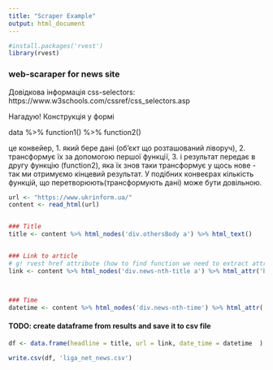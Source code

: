 ---
title: "Scraper Example"
output: html_document
---

```{r setup, include=FALSE}

#install.packages('rvest')
library(rvest)
```

### web-scaraper for news site
Довідкова інформація
css-selectors: https://www.w3schools.com/cssref/css_selectors.asp

Нагадую! Конструкція у формі

data %>% function1() %>% function2() 

це конвейер, 1. який бере дані (об'єкт що розташований ліворуч),  2. трансформує їх за допомогою першої функції, 3. і результат передає в другу функцію (function2), яка їх знов таки трансформує у щось нове - так ми отримуємо кінцевий результат. У подібних конвеєрах кількість функцій, що перетворюють(трансформують дані) може бути довільною.

```{r get}
url <- "https://www.ukrinform.ua/"
content <- read_html(url)


### Title
title <- content %>% html_nodes('div.othersBody a') %>% html_text()


### Link to article
# g! rvest href attribute (how to find function we need to extract attribute of a tag)
link <- content %>% html_nodes('div.news-nth-title a') %>% html_attr('href')



### Time
datetime <- content %>% html_nodes('div.news-nth-time') %>% html_attr('data-date') #nothing


```


#### TODO: create dataframe from results and save it to csv file

```{r}
df <- data.frame(headline = title, url = link, date_time = datetime  )

write.csv(df, 'liga_net_news.csv')
```




